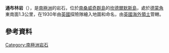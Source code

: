 {{coord|57|4|S|26|39|W|display=title}}

'''通布林岩'''（{{lang-en|Tomblin Rock}}），是[[南極洲|南極洲]]的岩石，位於[[南桑威奇群島|南桑威奇群島]]的[[坎德爾默斯島|坎德爾默斯島]]，處於[[德蒙角|德蒙角]]東南面1.3公里，在1930年由[[英國|英國]]探險隊繪入地圖和命名，由[[英國海外領土|英國海外領土]]管轄。

==參考資料==
{{usgs-gazetteer}}

{{Antarctica-geo-stub}}
[[Category:南極洲岩石|Category:南極洲岩石]]